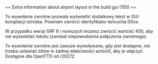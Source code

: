 <noinclude>{{pl/Development/NewGRF/inne strony|en=newgrf-specs.tt-wiki.net/wiki/Callback:_Extra_information_about_layout_in_the_build_gui|pl=pl/Development/NewGRF/NFO Specs/Callback/Extra information about layout in the build gui}}
</noinclude>== Extra information about airport layout in the build gui (155) ==

To wywołanie zwrotne pozwala wyświetlić dodatkowy tekst w GUI kompilacji lotniska. Powinien zwrócić identyfikator łańcucha D0xx.

{{pl/Development/NewGRF/grfFrom|8}} W przypadku wersji GRF 8 i nowszych możesz zwrócić wartość 400, aby nie wyświetlać tekstu (zamiast niepowodzenia połączenia zwrotnego).

To wywołanie zwrotne jest zawsze wywoływane, gdy jest dostępne, nie trzeba ustawiać bitów w żadnej właściwości action0, aby je włączyć. Dostępne dla OpenTTD od r20272
<!--[[Category:Callbacks]]-->